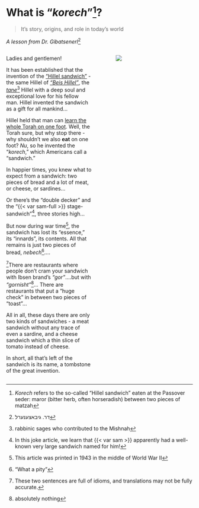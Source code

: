 # What is "_korech_"^[_Korech_ refers to the so-called "Hillel sandwich" eaten at the Passover seder: maror (bitter herb, often horseradish) between two pieces of matzah]?

> It's story, origins, and role in today's world

_A lesson from Dr. Gibatsenerl_^[דר. גיבאצענערל]

:::: {.columns}

::: {.column width="50%"}

Ladies and gentlemen!

It has been established that the invention of the ["Hillel sandwich"](https://www.chabad.org/holidays/passover/pesach_cdo/aid/117121/jewish/10-Korech-The-Hillel-Sandwich.htm) - the same Hillel of [_"Beis Hillel"_](https://en.wikipedia.org/wiki/Houses_of_Hillel_and_Shammai), the [_tane_](https://en.wikipedia.org/wiki/Tannaim)^[rabbinic sages who contributed to the Mishnah] Hillel with a deep soul and exceptional love for his fellow man. Hillel invented the sandwich as a gift for all mankind...

Hillel held that man can [learn the whole Torah on one foot](https://www.chabad.org/library/article_cdo/aid/689306/jewish/On-One-Foot.htm). Well, the Torah sure, but why stop there - why shouldn't we also **eat** on one foot? _Nu_, so he invented the "_korech_," which Americans call a "sandwich."

In happier times, you knew what to expect from a sandwich: two pieces of bread and a lot of meat, or cheese, or sardines...

Or there's the "double decker" and the "{{< var sam-full >}} stage-sandwich"^[In this joke article, we learn that {{< var sam >}} apparently had a well-known very large sandwich named for him!], three stories high...

But now during war time^[This article was printed in 1943 in the middle of World War II], the sandwich has lost its "essence," its "innards", its contents. All that remains is just two pieces of bread, _nebech_^["What a pity"]....

^[These two sentences are full of idioms, and translations may not be fully accurate.]There are restaurants where people don't cram your sandwich with Ibsen brand's _"gor"_....but with _"gornisht"_^[absolutely nothing]... There are restaurants that put a "huge check" in between two pieces of "toast"...

All in all, these days there are only two kinds of sandwiches - a meat sandwich without any trace of even a sardine, and a cheese sandwich which a thin slice of tomato instead of cheese.

In short, all that's left of the sandwich is its name, a tombstone of the great invention.


:::

::: {.column width="5%"}

:::

::: {.column width="45%"}

![](../img/articles/1943-04-01_morgen.png)

:::

::::